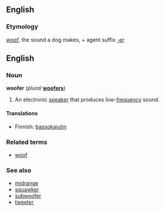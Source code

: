 ==English==
===Etymology===
''[[woof]]'', the sound a dog makes, + agent suffix ''[[-er]]''

==English==
===Noun===
'''woofer''' (''plural'' '''[[woofers]]''')

#An electronic [[speaker]] that produces low-[[frequency]] sound.

====Translations====
*Finnish: [[bassokaiutin]]

===Related terms===
*[[woof]]

===See also===
*[[midrange]]
*[[squawker]]
*[[subwoofer]]
*[[tweeter]]